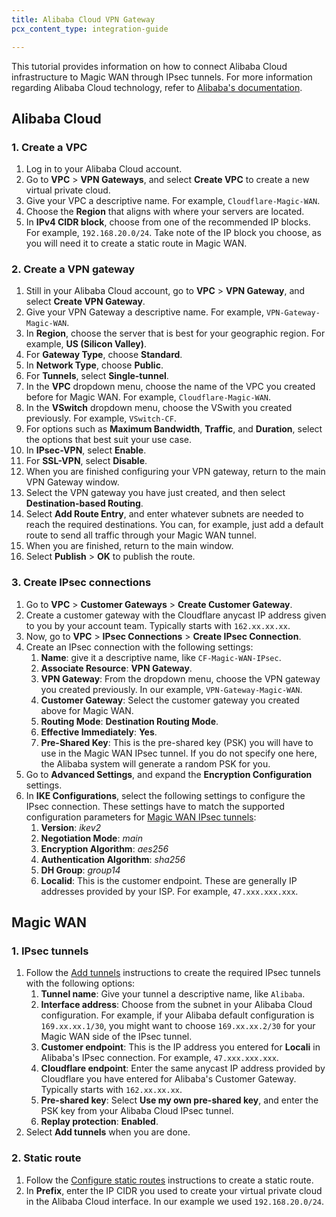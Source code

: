 ```yaml
---
title: Alibaba Cloud VPN Gateway
pcx_content_type: integration-guide

---
```


This tutorial provides information on how to connect Alibaba Cloud infrastructure to Magic WAN through IPsec tunnels. For more information regarding Alibaba Cloud technology, refer to [Alibaba's documentation](https://www.alibabacloud.com/help/en/vpn-gateway).

## Alibaba Cloud

### 1. Create a VPC

1. Log in to your Alibaba Cloud account.
2. Go to **VPC** > **VPN Gateways**, and select **Create VPC** to create a new virtual private cloud.
3. Give your VPC a descriptive name. For example, `Cloudflare-Magic-WAN`.
4. Choose the **Region** that aligns with where your servers are located.
5. In **IPv4 CIDR block**, choose from one of the recommended IP blocks. For example, `192.168.20.0/24`. Take note of the IP block  you choose, as you will need it to create a static route in Magic WAN.

### 2. Create a VPN gateway

1. Still in your Alibaba Cloud account, go to **VPC** > **VPN Gateway**, and select **Create VPN Gateway**.
2. Give your VPN Gateway a descriptive name. For example, `VPN-Gateway-Magic-WAN`.
3. In **Region**, choose the server that is best for your geographic region. For example, **US (Silicon Valley)**.
4. For **Gateway Type**, choose **Standard**.
5. In **Network Type**, choose **Public**.
6. For **Tunnels**, select **Single-tunnel**.
7. In the **VPC** dropdown menu, choose the name of the VPC you created before for Magic WAN. For example, `Cloudflare-Magic-WAN`.
8. In the **VSwitch** dropdown menu, choose the VSwith you created previously. For example, `VSwitch-CF`.
9. For options such as **Maximum Bandwidth**, **Traffic**, and **Duration**, select the options that best suit your use case.
10. In **IPsec-VPN**, select **Enable**.
11. For **SSL-VPN**, select **Disable**.
12. When you are finished configuring your VPN gateway, return to the main VPN Gateway window.
13. Select the VPN gateway you have just created, and then select **Destination-based Routing**.
14. Select **Add Route Entry**, and enter whatever subnets are needed to reach the required destinations. You can, for example, just add a default route to send all traffic through your Magic WAN tunnel.
15. When you are finished, return to the main window.
16. Select **Publish** > **OK** to publish the route.

### 3. Create IPsec connections

1. Go to **VPC** > **Customer Gateways** > **Create Customer Gateway**.
2. Create a customer gateway with the Cloudflare anycast IP address given to you by your account team. Typically starts with `162.xx.xx.xx`.
3. Now, go to **VPC** > **IPsec Connections** > **Create IPsec Connection**.
4. Create an IPsec connection with the following settings:
   1. **Name**: give it a descriptive name, like `CF-Magic-WAN-IPsec`.
   2. **Associate Resource**: **VPN Gateway**.
   3. **VPN Gateway**: From the dropdown menu, choose the VPN gateway you created previously. In our example, `VPN-Gateway-Magic-WAN`.
   4. **Customer Gateway**: Select the customer gateway you created above for Magic WAN.
   5. **Routing Mode**: **Destination Routing Mode**.
   6. **Effective Immediately**: **Yes**.
   7. **Pre-Shared Key**: This is the pre-shared key (PSK) you will have to use in the Magic WAN IPsec tunnel. If you do not specify one here, the Alibaba system will generate a random PSK for you.
5. Go to **Advanced Settings**, and expand the **Encryption Configuration** settings.
6. In **IKE Configurations**, select the following settings to configure the IPsec connection. These settings have to match the supported configuration parameters for [Magic WAN IPsec tunnels](/magic-wan/reference/tunnels/#supported-configuration-parameters):
   1. **Version**: _ikev2_
   2. **Negotiation Mode**: _main_
   3. **Encryption Algorithm**: _aes256_
   4. **Authentication Algorithm**: _sha256_
   5. **DH Group**: _group14_
   6. **Localid**: This is the customer endpoint. These are generally IP addresses provided by your ISP. For example, `47.xxx.xxx.xxx`.

## Magic WAN

### 1. IPsec tunnels

1. Follow the [Add tunnels](/magic-wan/configuration/manually/how-to/configure-tunnels/#add-tunnels) instructions to create the required IPsec tunnels with the following options:
   1. **Tunnel name**: Give your tunnel a descriptive name, like `Alibaba`.
   2. **Interface address**: Choose from the subnet in your Alibaba Cloud configuration. For example, if your Alibaba default configuration is `169.xx.xx.1/30`, you might want to choose `169.xx.xx.2/30` for your Magic WAN side of the IPsec tunnel.
   3. **Customer endpoint**: This is the IP address you entered for **Locali** in Alibaba's IPsec connection. For example, `47.xxx.xxx.xxx`.
   4. **Cloudflare endpoint**: Enter the same anycast IP address provided by Cloudflare you have entered for Alibaba's Customer Gateway. Typically starts with `162.xx.xx.xx`.
   5. **Pre-shared key**: Select **Use my own pre-shared key**, and enter the PSK key from your Alibaba Cloud IPsec tunnel.
   6. **Replay protection**: **Enabled**.
2. Select **Add tunnels** when you are done.

### 2. Static route

1. Follow the [Configure static routes](/magic-wan/configuration/manually/how-to/configure-static-routes/#create-a-static-route) instructions to create a static route.
2. In **Prefix**, enter the IP CIDR you used to create your virtual private cloud in the Alibaba Cloud interface. In our example we used `192.168.20.0/24`.
